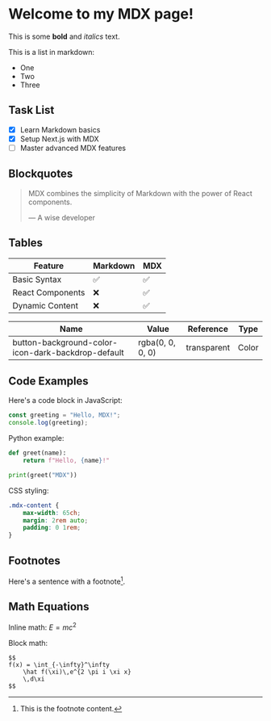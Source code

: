 # Welcome to my MDX page!

This is some **bold** and _italics_ text.

This is a list in markdown:

- One
- Two
- Three

## Task List

- [x] Learn Markdown basics
- [x] Setup Next.js with MDX
- [ ] Master advanced MDX features

## Blockquotes

> MDX combines the simplicity of Markdown with the power of React components.
> 
> — A wise developer

## Tables

| Feature | Markdown | MDX |
|---------|----------|-----|
| Basic Syntax | ✅ | ✅ |
| React Components | ❌ | ✅ |
| Dynamic Content | ❌ | ✅ |


| Name                                                 | Value                     | Reference                  | Type      |
| ---------------------------------------------------- | ------------------------- | -------------------------- | --------- |
| button-background-color-icon-dark-backdrop-default   | rgba(0, 0, 0, 0)          | transparent                | Color     |

## Code Examples

Here's a code block in JavaScript:

```js
const greeting = "Hello, MDX!";
console.log(greeting);
```

Python example:

```python
def greet(name):
    return f"Hello, {name}!"

print(greet("MDX"))
```

CSS styling:

```css
.mdx-content {
    max-width: 65ch;
    margin: 2rem auto;
    padding: 0 1rem;
}
```

## Footnotes

Here's a sentence with a footnote[^1].

[^1]: This is the footnote content.

## Math Equations

Inline math: $E = mc^2$

Block math:

```
$$
f(x) = \int_{-\infty}^\infty
    \hat f(\xi)\,e^{2 \pi i \xi x}
    \,d\xi
$$
```

